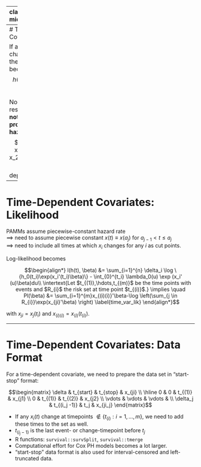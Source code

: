 
---
class: inverse, middle, center

.center[
.font120[
**Time-dependent Covariates**
]
]

<html>
  <div style=---float:left></div>
  <hr color='#005500' size=1px width=900pxpx>
</html>


---
# Time-Dependent Covariates

If a covariate $x$ changes over time $t$, the hazard rate becomes
$$h(t | x_i(t))=h_0(t)\exp(x_i(t)\beta).$$ 

Note that the resulting model **does not have proportional hazards**, since
$$\frac{\lambda(t, x_1(t))}{\lambda(t, x_2(t))}=\exp((x_1(t)-x_2(t))'\beta)$$
depends on $t$.

---
# Time-Dependent Covariates: Likelihood

PAMMs assume piecewise-constant hazard rate  
$\implies$ need to assume piecewise constant $x(t) \equiv x\left(a_j\right)$ for $a_{j-1}< t \leq a_{j}$  
$\implies$ need to include all times at which $x_i$ changes for any $i$ as cut points.

Log-likelihood becomes 

$$\begin{align*}
l(h(t), \beta) &= \sum_{i=1}^{n} \delta_i \log \{h_0(t_i)\exp(x_i'(t_i)\beta)\} - \int_{0}^{t_i} \lambda_0(u) \exp (x_i' (u)\beta)du\\  
\intertext{Let $t_{(1)},\hdots,t_{(m)}$ be the time points with events and
$R_{i}$ the risk set at time point $t_{(i)}$.}
\implies \quad
Pl(\beta) &= \sum_{i=1}^{m}x_{(i)(i)}'\beta-\log \left(\sum_{j \in R_{i}}\exp(x_{ji}'\beta) \right)
\label{time_var_lik}
\end{align*}$$

with $x_{ji}=x_j(t_{i}) \text{ and } x_{(i)(i)}=x_{(i)}(t_{(i)}).$

---
# Time-Dependent Covariates: Data Format

For a time-dependent covariate, we need to prepare the data set in "start-stop" format: 

$$\begin{matrix}
\delta & t_{start} & t_{stop} & x_{ji} \\ \hline
0 & 0 & t_{(1)} & x_{j1} \\
0 & t_{(1)} & t_{(2)} & x_{j2} \\
\vdots & \vdots & \vdots  & \\
\delta_j & t_{(i_j -1)} & t_j & x_{ji_j}
\end{matrix}$$ 

- If any $x_i(t)$ change at timepoints $\notin \{t_{(i)}: i= 1,\dots,m\}$, we need to add these times to the set as well.
- $t_{(i_j -1)}$ is the last event- or change-timepoint before $t_j$
- R functions:  `survival::survSplit`, `survival::tmerge` 
- Computational effort for Cox PH models becomes a lot larger.
- "start-stop" data format is also used for interval-censored and left-truncated data.
